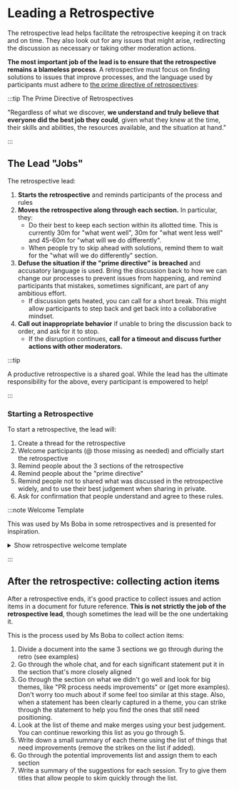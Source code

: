 # Leading a Retrospective

The retrospective lead helps facilitate the retrospective keeping it on track and on time. They
also look out for any issues that might arise, redirecting the discussion as necessary or taking
other moderation actions.

**The most important job of the lead is to ensure that the retrospective remains a
blameless process**. A retrospective must focus on finding solutions to issues that improve
processes, and the language used by participants must adhere to
[the prime directive of retrospectives](https://retrospectivewiki.org/index.php?title=The_Prime_Directive):

:::tip The Prime Directive of Retrospectives

"Regardless of what we discover, **we understand and truly believe that everyone did the best job they
could**, given what they knew at the time, their skills and abilities, the resources available, and
the situation at hand."

:::

## The Lead "Jobs"

The retrospective lead:

1. **Starts the retrospective** and reminds participants of the process and rules
2. **Moves the retrospective along through each section.** In particular, they:
   - Do their best to keep each section within its allotted time. This is currently 30m
     for "what went well", 30m for "what went less well" and 45-60m for "what will we
     do differently".
   - When people try to skip ahead with solutions, remind them to wait for the "what will we do
     differently" section.
3. **Defuse the situation if the "prime directive" is breached** and accusatory language is used.
   Bring the discussion back to how we can change our processes to prevent issues from happening,
   and remind participants that mistakes, sometimes significant, are part of any ambitious effort.
   - If discussion gets heated, you can call for a short break. This might allow participants to
     step back and get back into a collaborative mindset.
4. **Call out inappropriate behavior** if unable to bring the discussion back to order, and ask for
   it to stop.
   - If the disruption continues, **call for a timeout and discuss further actions with
     other moderators.**

:::tip

A productive retrospective is a shared goal. While the lead has the ultimate responsibility for
the above, every participant is empowered to help!

:::

### Starting a Retrospective

To start a retrospective, the lead will:

1. Create a thread for the retrospective
2. Welcome participants (@ those missing as needed) and officially start the retrospective
3. Remind people about the 3 sections of the retrospective
4. Remind people about the "prime directive"
5. Remind people not to shared what was discussed in the retrospective widely, and to use
   their best judgement when sharing in private.
6. Ask for confirmation that people understand and agree to these rules.

:::note Welcome Template

This was used by Ms Boba in some retrospectives and is presented for inspiration.

<details>
  <summary> Show retrospective welcome template </summary>

> Welcome everyone! For some of you this is the first retrospective and others might need a
> refresher, so let me give you an overview of how it works

---

> This retrospective will go through 3 sections:
>
> 1. we're going to celebrate and discuss everything that went well during this sprint (~30m)
> 2. we're going to discuss what we think went less well (~30m)
> 3. we're going to brainstorm ideas to help us do more of the things in 1, and avoid the issues in 2 (~45-60m)

---

> The most important bit to keep in mind is that in nothing discussed should be taken (or intended)
> as blaming people for things that happened or didn't happen. **We must recognize that "everyone of us
> did the best they could with the situation they were in at the time"**. Our goal is not to change
> people, but to make our practices stronger so that we can become more effective and resilient,
> even when issues inevitably happen.

---

> Last bit: unless you have permission from the participant to share widely, what's discussed here
> should remain private. Discussing the retrospective with small circles of friends is fine (within
> limits), but try to use your best judgement and honor people's right to privacy.

---

> Any questions?

</details>

:::

## After the retrospective: collecting action items

After a retrospective ends, it's good practice to collect issues and action items in a document for
future reference. **This is not strictly the job of the retrospective lead**, though sometimes the
lead will be the one undertaking it.

This is the process used by Ms Boba to collect action items:

1. Divide a document into the same 3 sections we go through during the retro (see examples)
2. Go through the whole chat, and for each significant statement put it in the section that's more
   closely aligned
3. Go through the section on what we didn't go well and look for big themes, like "PR process needs
   improvements" or (get more examples). Don't worry too much about if some feel too similar at this
   stage. Also, when a statement has been clearly captured in a theme, you can strike through the
   statement to help you find the ones that still need positioning.
4. Look at the list of theme and make merges using your best judgement. You can continue reworking
   this list as you go through 5.
5. Write down a small summary of each theme using the list of things that need improvements (remove
   the strikes on the list if added).
6. Go through the potential improvements list and assign them to each section
7. Write a summary of the suggestions for each session. Try to give them titles that allow people to
   skim quickly through the list.
